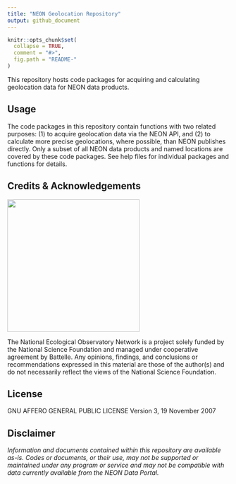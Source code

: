 ```yaml
---
title: "NEON Geolocation Repository"
output: github_document
---
```


<!-- README.md is generated from README.Rmd. Please edit that file -->

```r
knitr::opts_chunk$set(
  collapse = TRUE,
  comment = "#>",
  fig.path = "README-"
)

```
<!-- ****** Description ****** -->

This repository hosts code packages for acquiring and calculating geolocation data for NEON data products.

<!-- ****** Usage ****** -->
## Usage
The code packages in this repository contain functions with two related purposes: (1) to acquire geolocation data via the NEON API, and (2) to calculate more precise geolocations, where possible, than NEON publishes directly. Only a subset of all NEON data products and named locations are covered by these code packages. See help files for individual packages and functions for details.


<!-- ****** Acknowledgements ****** -->
## Credits & Acknowledgements

<!-- HTML tags to produce image, resize, add hyperlink. -->
<!-- ONLY WORKS WITH HTML or GITHUB documents -->
<a href="http://www.neonscience.org/">
<img src="logo.png" width="300px" />
</a>


<!-- Acknowledgements text -->
The National Ecological Observatory Network is a project solely funded by the National Science Foundation and managed under cooperative agreement by Battelle. Any opinions, findings, and conclusions or recommendations expressed in this material are those of the author(s) and do not necessarily reflect the views of the National Science Foundation.



<!-- ****** License ****** -->
## License

GNU AFFERO GENERAL PUBLIC LICENSE Version 3, 19 November 2007



<!-- ****** Disclaimer ****** -->
## Disclaimer

*Information and documents contained within this repository are available as-is. Codes or documents, or their use, may not be supported or maintained under any program or service and may not be compatible with data currently available from the NEON Data Portal.*